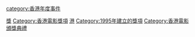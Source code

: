 [[Category:香港電影評論學會|獎]]
[[Category:香港電影獎項|Category:香港電影獎項]]
[[Category:影評獎項|港]]
[[Category:1995年建立的獎項|Category:1995年建立的獎項]]
[[category:香港年度事件|category:香港年度事件]]
[[Category:香港電影頒獎典禮|Category:香港電影頒獎典禮]]